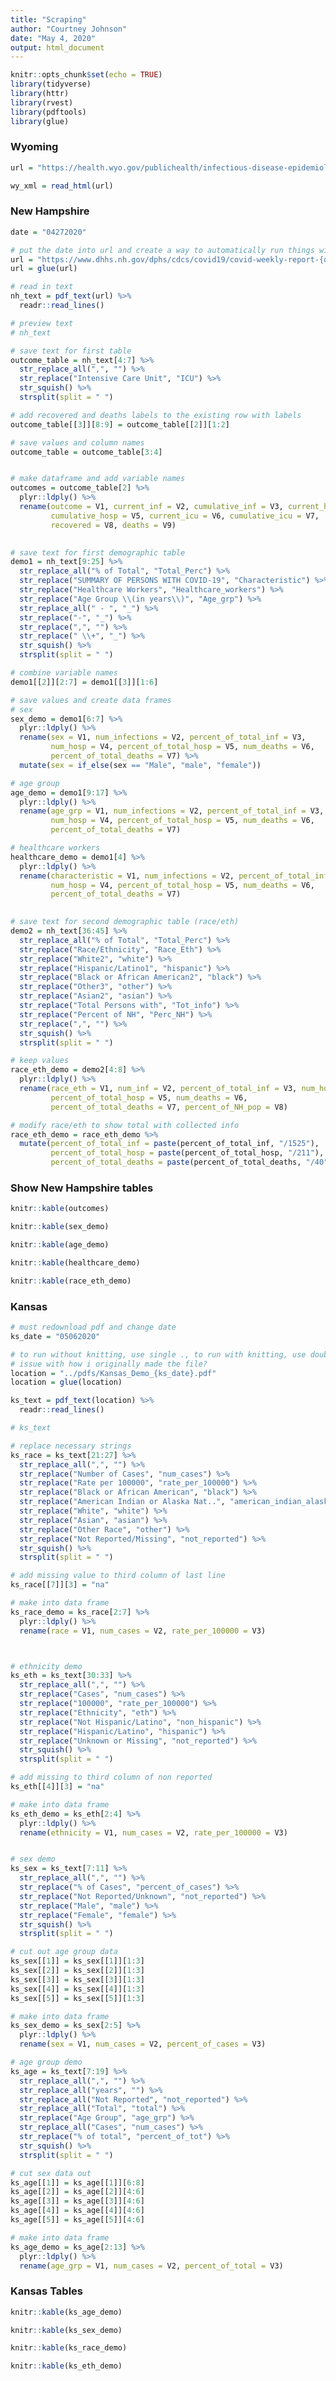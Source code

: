 ```yaml
---
title: "Scraping"
author: "Courtney Johnson"
date: "May 4, 2020"
output: html_document
---
```


```r
knitr::opts_chunk$set(echo = TRUE)
library(tidyverse)
library(httr)
library(rvest)
library(pdftools)
library(glue)
```


### Wyoming

```r
url = "https://health.wyo.gov/publichealth/infectious-disease-epidemiology-unit/disease/novel-coronavirus/covid-19-map-and-statistics/"

wy_xml = read_html(url)
```


### New Hampshire

```r
date = "04272020"

# put the date into url and create a way to automatically run things with different dates
url = "https://www.dhhs.nh.gov/dphs/cdcs/covid19/covid-weekly-report-{date}.pdf"
url = glue(url)

# read in text
nh_text = pdf_text(url) %>%
  readr::read_lines()

# preview text
# nh_text

# save text for first table
outcome_table = nh_text[4:7] %>%
  str_replace_all(",", "") %>%
  str_replace("Intensive Care Unit", "ICU") %>%
  str_squish() %>%
  strsplit(split = " ") 

# add recovered and deaths labels to the existing row with labels
outcome_table[[3]][8:9] = outcome_table[[2]][1:2]

# save values and column names
outcome_table = outcome_table[3:4]


# make dataframe and add variable names
outcomes = outcome_table[2] %>%
  plyr::ldply() %>%
  rename(outcome = V1, current_inf = V2, cumulative_inf = V3, current_hosp = V4,
         cumulative_hosp = V5, current_icu = V6, cumulative_icu = V7, 
         recovered = V8, deaths = V9)
  

# save text for first demographic table
demo1 = nh_text[9:25] %>%
  str_replace_all("% of Total", "Total_Perc") %>%
  str_replace("SUMMARY OF PERSONS WITH COVID-19", "Characteristic") %>%
  str_replace("Healthcare Workers", "Healthcare_workers") %>%
  str_replace("Age Group \\(in years\\)", "Age_grp") %>%
  str_replace_all(" - ", "_") %>%
  str_replace("-", "_") %>%
  str_replace(",", "") %>%
  str_replace(" \\+", "_") %>%
  str_squish() %>%
  strsplit(split = " ")

# combine variable names
demo1[[2]][2:7] = demo1[[3]][1:6]

# save values and create data frames
# sex
sex_demo = demo1[6:7] %>%
  plyr::ldply() %>%
  rename(sex = V1, num_infections = V2, percent_of_total_inf = V3,
         num_hosp = V4, percent_of_total_hosp = V5, num_deaths = V6, 
         percent_of_total_deaths = V7) %>%
  mutate(sex = if_else(sex == "Male", "male", "female"))

# age group
age_demo = demo1[9:17] %>%
  plyr::ldply() %>%
  rename(age_grp = V1, num_infections = V2, percent_of_total_inf = V3,
         num_hosp = V4, percent_of_total_hosp = V5, num_deaths = V6, 
         percent_of_total_deaths = V7)

# healthcare workers
healthcare_demo = demo1[4] %>%
  plyr::ldply() %>%
  rename(characteristic = V1, num_infections = V2, percent_of_total_inf = V3,
         num_hosp = V4, percent_of_total_hosp = V5, num_deaths = V6, 
         percent_of_total_deaths = V7) 

 
# save text for second demographic table (race/eth)
demo2 = nh_text[36:45] %>%
  str_replace_all("% of Total", "Total_Perc") %>%
  str_replace("Race/Ethnicity", "Race_Eth") %>%
  str_replace("White2", "white") %>%
  str_replace("Hispanic/Latino1", "hispanic") %>%
  str_replace("Black or African American2", "black") %>%
  str_replace("Other3", "other") %>%
  str_replace("Asian2", "asian") %>%
  str_replace("Total Persons with", "Tot_info") %>%
  str_replace("Percent of NH", "Perc_NH") %>%
  str_replace(",", "") %>%
  str_squish() %>%
  strsplit(split = " ")

# keep values
race_eth_demo = demo2[4:8] %>%
  plyr::ldply() %>%
  rename(race_eth = V1, num_inf = V2, percent_of_total_inf = V3, num_hosp = V4,
         percent_of_total_hosp = V5, num_deaths = V6, 
         percent_of_total_deaths = V7, percent_of_NH_pop = V8) 

# modify race/eth to show total with collected info
race_eth_demo = race_eth_demo %>%
  mutate(percent_of_total_inf = paste(percent_of_total_inf, "/1525"),
         percent_of_total_hosp = paste(percent_of_total_hosp, "/211"),
         percent_of_total_deaths = paste(percent_of_total_deaths, "/40"))
```

### Show New Hampshire tables
```r
knitr::kable(outcomes)

knitr::kable(sex_demo)

knitr::kable(age_demo)

knitr::kable(healthcare_demo)

knitr::kable(race_eth_demo)
```


### Kansas

```r
# must redownload pdf and change date 
ks_date = "05062020"

# to run without knitting, use single ., to run with knitting, use double ..
# issue with how i originally made the file?
location = "../pdfs/Kansas_Demo_{ks_date}.pdf"
location = glue(location)

ks_text = pdf_text(location) %>%
  readr::read_lines()

# ks_text

# replace necessary strings
ks_race = ks_text[21:27] %>%
  str_replace_all(",", "") %>%
  str_replace("Number of Cases", "num_cases") %>%
  str_replace("Rate per 100000", "rate_per_100000") %>%
  str_replace("Black or African American", "black") %>%
  str_replace("American Indian or Alaska Nat..", "american_indian_alaskan_native") %>%
  str_replace("White", "white") %>%
  str_replace("Asian", "asian") %>%
  str_replace("Other Race", "other") %>%
  str_replace("Not Reported/Missing", "not_reported") %>%
  str_squish() %>%
  strsplit(split = " ")

# add missing value to third column of last line
ks_race[[7]][3] = "na"

# make into data frame
ks_race_demo = ks_race[2:7] %>%
  plyr::ldply() %>%
  rename(race = V1, num_cases = V2, rate_per_100000 = V3)



# ethnicity demo
ks_eth = ks_text[30:33] %>%
  str_replace_all(",", "") %>%
  str_replace("Cases", "num_cases") %>%
  str_replace("100000", "rate_per_100000") %>%
  str_replace("Ethnicity", "eth") %>%
  str_replace("Not Hispanic/Latino", "non_hispanic") %>%
  str_replace("Hispanic/Latino", "hispanic") %>%
  str_replace("Unknown or Missing", "not_reported") %>%
  str_squish() %>%
  strsplit(split = " ")

# add missing to third column of non reported
ks_eth[[4]][3] = "na"

# make into data frame
ks_eth_demo = ks_eth[2:4] %>%
  plyr::ldply() %>%
  rename(ethnicity = V1, num_cases = V2, rate_per_100000 = V3)


# sex demo
ks_sex = ks_text[7:11] %>%
  str_replace_all(",", "") %>%
  str_replace("% of Cases", "percent_of_cases") %>%
  str_replace("Not Reported/Unknown", "not_reported") %>%
  str_replace("Male", "male") %>%
  str_replace("Female", "female") %>%
  str_squish() %>%
  strsplit(split = " ")

# cut out age group data
ks_sex[[1]] = ks_sex[[1]][1:3]
ks_sex[[2]] = ks_sex[[2]][1:3]
ks_sex[[3]] = ks_sex[[3]][1:3]
ks_sex[[4]] = ks_sex[[4]][1:3]
ks_sex[[5]] = ks_sex[[5]][1:3]

# make into data frame
ks_sex_demo = ks_sex[2:5] %>%
  plyr::ldply() %>%
  rename(sex = V1, num_cases = V2, percent_of_cases = V3)

# age group demo
ks_age = ks_text[7:19] %>%
  str_replace_all(",", "") %>%
  str_replace_all("years", "") %>%
  str_replace_all("Not Reported", "not_reported") %>%
  str_replace_all("Total", "total") %>%
  str_replace("Age Group", "age_grp") %>%
  str_replace_all("Cases", "num_cases") %>%
  str_replace("% of total", "percent_of_tot") %>%
  str_squish() %>%
  strsplit(split = " ")

# cut sex data out 
ks_age[[1]] = ks_age[[1]][6:8]
ks_age[[2]] = ks_age[[2]][4:6]
ks_age[[3]] = ks_age[[3]][4:6]
ks_age[[4]] = ks_age[[4]][4:6]
ks_age[[5]] = ks_age[[5]][4:6]

# make into data frame
ks_age_demo = ks_age[2:13] %>%
  plyr::ldply() %>%
  rename(age_grp = V1, num_cases = V2, percent_of_total = V3)
```

### Kansas Tables
```r
knitr::kable(ks_age_demo)

knitr::kable(ks_sex_demo)

knitr::kable(ks_race_demo)

knitr::kable(ks_eth_demo)
```

